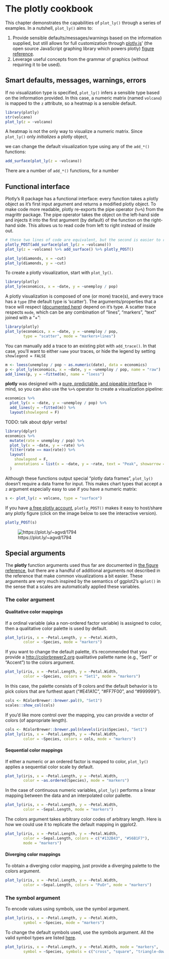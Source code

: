 # The plotly cookbook

This chapter demonstrates the capabilities of `plot_ly()` through a series of examples. In a nutshell, `plot_ly()` aims to: 

1. Provide sensible defaults/messages/warnings based on the information supplied, but still allows for full customization through [plotly.js](https://github.com/plotly/plotly.js)' (the open source JavaScript graphing library which powers plotly) [figure reference](https://plot.ly/r/reference/).
2. Leverage useful concepts from the grammar of graphics (without requiring it to be used).

## Smart defaults, messages, warnings, errors

If no visualization type is specified, `plot_ly()` infers a sensible type based on the information provided. In this case, a numeric matrix (named `volcano`) is mapped to the `z` attribute, so a heatmap is a sensible default. 

```r
library(plotly)
str(volcano)
plot_ly(z = ~volcano)
```


A heatmap is not the only way to visualize a numeric matrix. Since `plot_ly()` only _initializes_ a plotly object, 

we can change the default visualization type using any of the `add_*()` functions:

```r
add_surface(plot_ly(z = ~volcano))
```

There are a number of `add_*()` functions, for a number 

## Functional interface

Plotly's R package has a functional interface: every function takes a plotly object as it's first input argument and returns a modified plotly object. To make code more readable, plotly re-exports the pipe operator (`%>%`) from the magrittr package. The pipe operator takes the object on the left-hand side and injects it into the first argument (by default) of the function on the right-hand side. This allows us to read code from left to right instead of inside out.

```r
# these two lines of code are equivalent, but the second is easier to read
plotly_POST(add_surface(plot_ly(z = ~volcano)))
plot_ly(z = ~volcano) %>% add_surface() %>% plotly_POST()
```




```r
plot_ly(diamonds, x = ~cut)
plot_ly(diamonds, y = ~cut)
```


To create a plotly visualization, start with `plot_ly()`.

```r
library(plotly)
plot_ly(economics, x = ~date, y = ~unemploy / pop)
```

A plotly visualization is composed of one (or more) trace(s), and every trace has a `type` (the default type is 'scatter'). The arguments/properties that a trace will respect ([documented here](https://plot.ly/r/reference)) depend on it's type. A scatter trace respects `mode`, which can be any combination of "lines", "markers", "text" joined with a "+":

```r
library(plotly)
plot_ly(economics, x = ~date, y = ~unemploy / pop, 
        type = "scatter", mode = "markers+lines")
```

You can manually add a trace to an existing plot with `add_trace()`. In that case, you'll want to either `name` your traces, or hide the legend by setting `showlegend = FALSE`

```r
m <- loess(unemploy / pop ~ as.numeric(date), data = economics)
p <- plot_ly(economics, x = ~date, y = ~unemploy / pop, name = "raw") 
add_lines(p, y = ~fitted(m), name = "loess")
```

__plotly__ was designed with a [pure, predictable, and pipeable interface](https://dl.dropboxusercontent.com/u/41902/pipe-dsls.pdf) in mind, so you can also use the `%>%` operator to create a visualization pipeline:

```r
economics %>%
  plot_ly(x = ~date, y = ~unemploy / pop) %>% 
  add_lines(y = ~fitted(m)) %>%
  layout(showlegend = F)
```

TODO: talk about dplyr verbs!

```r
library(dplyr)
economics %>%
  mutate(rate = unemploy / pop) %>%
  plot_ly(x = ~date, y = ~rate) %>% 
  filter(rate == max(rate)) %>%
  layout(
    showlegend = F, 
    annotations = list(x = ~date, y = ~rate, text = "Peak", showarrow = T)
  )
```

Although these functions output special "plotly data frames", `plot_ly()` doesn't require a data frame for input. This makes chart types that accept a `z` argument especially easy to use if you have a numeric matrix:

```r
s <- plot_ly(z = volcano, type = "surface")
```

If you have [a free plotly account](https://plot.ly/r/getting-started/), `plotly_POST()` makes it easy to host/share any plotly figure (click on the image below to see the interactive version).

```r
plotly_POST(s)
```

![https://plot.ly/~agvd/1794](https://plot.ly/~agvd/1794.png)


## Special arguments

The __plotly__ function arguments used thus far are documented in [the figure reference](https://plot.ly/r/reference), but there are a handful of additional arguments not described in the reference that make common visualizations a bit easier. These arguments are very much inspired by the semantics of ggplot2's `qplot()` in the sense that a scales are automatically applied these variables.

### The color argument

#### Qualitative color mappings

If a ordinal variable (aka a non-ordered factor variable) is assigned to color, then a qualitative color palette is used by default.

```r
plot_ly(iris, x = ~Petal.Length, y = ~Petal.Width, 
        color = ~Species, mode = "markers")
```

If you want to change the default palette, it's recommended that you provide a <http://colorbrewer2.org> qualitative pallette name (e.g., "Set1" or "Accent") to the colors argument.

```r
plot_ly(iris, x = ~Petal.Length, y = ~Petal.Width, 
        color = ~Species, colors = "Set1", mode = "markers")
```

In this case, the palette consists of 9 colors and the default behavior is to pick colors that are furthest apart ("#E41A1C", "#FF7F00", and "#999999").

```r
cols <- RColorBrewer::brewer.pal(9, "Set1")
scales::show_col(cols)
```

If you'd like more control over the mapping, you can provide a vector of colors (of appropriate length).

```r
cols <- RColorBrewer::brewer.pal(nlevels(iris$Species), "Set1")
plot_ly(iris, x = ~Petal.Length, y = ~Petal.Width, 
        color = ~Species, colors = cols, mode = "markers")
```

#### Sequential color mappings

If either a numeric or an ordered factor is mapped to color, `plot_ly()` applies a sequential color scale by default.

```r
plot_ly(iris, x = ~Petal.Length, y = ~Petal.Width, 
        color = ~as.ordered(Species), mode = "markers")
```

In the case of continuous numeric variables, `plot_ly()` performs a linear mapping between the data and an interpolated color pallette.

```r
plot_ly(iris, x = ~Petal.Length, y = ~Petal.Width, 
        color = ~Sepal.Length, mode = "markers")
```

The colors argument takes arbitrary color codes of arbitrary length. Here is how we could use it to replicate the default mapping in ggplot2.

```r
plot_ly(iris, x = ~Petal.Length, y = ~Petal.Width, 
        color = ~Sepal.Length, colors = c("#132B43", "#56B1F7"), 
        mode = "markers")
```

#### Diverging color mappings

To obtain a diverging color mapping, just provide a diverging palette to the colors argument.

```r
plot_ly(iris, x = ~Petal.Length, y = ~Petal.Width, 
        color = ~Sepal.Length, colors = "PuOr", mode = "markers")
```

### The symbol argument

To encode values using symbols, use the symbol argument.

```r
plot_ly(iris, x = ~Petal.Length, y = ~Petal.Width, 
        symbol = ~Species, mode = "markers")
```

To change the default symbols used, use the symbols argument. All the valid symbol types are listed [here](https://plot.ly/r/reference/#marker).

```r
plot_ly(iris, x = ~Petal.Length, y = ~Petal.Width, mode = "markers",
        symbol = ~Species, symbols = c("cross", "square", "triangle-down"))
```
